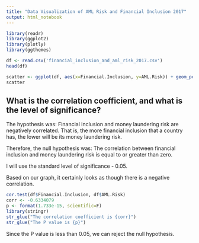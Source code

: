 ```yaml
---
title: "Data Visualization of AML Risk and Financial Inclusion 2017"
output: html_notebook
---
```

 

```r
library(readr)
library(ggplot2)
library(plotly)
library(ggthemes)
```




```r
df <- read.csv('financial_inclusion_and_aml_risk_2017.csv')
head(df)
```
 



```r
scatter <- ggplot(df, aes(x=Financial.Inclusion, y=AML.Risk)) + geom_point() + geom_smooth()
scatter
```


## What is the correlation coefficient, and what is the level of significance?

The hypothesis was:
Financial inclusion and money laundering risk are negatively correlated. That is, the more financial inclusion that a country has, the lower will be its money laundering risk.

Therefore, the null hypothesis was:
The correlation between financial inclusion and money laundering risk is equal to or greater than zero.

I will use the standard level of significance - 0.05.

Based on our graph, it certainly looks as though there is a negative correlation.

```r
cor.test(df$Financial.Inclusion, df$AML.Risk)
corr <- -0.6334079 
p <- format(1.733e-15, scientific=F)
library(stringr)
str_glue("The correlation coefficient is {corr}")
str_glue("The P value is {p}")

```

Since the P value is less than 0.05, we can reject the null hypothesis.